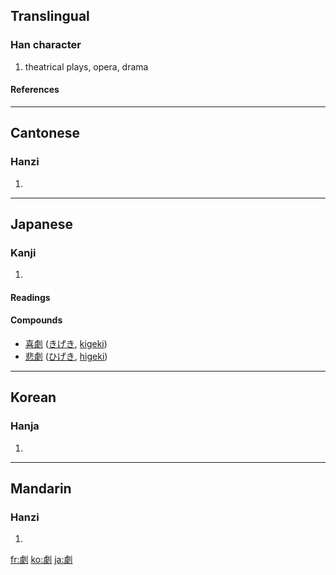 {{see|剧}}

==Translingual==
===Han character===
{{Han char|rn=18|rad=刀|as=13|sn=15|four=2220<sub>0</sub>|canj=X卜人中弓 (XYOLN), 卜人中弓 (YOLN)}}
# theatrical plays, opera, drama
====References====
{{Han ref|kx=0144.340|dkj=02218|dj=0325.120|hdz=10358.030|uh=5287|ud=21127|bh=BC40|bd=48192}}
----
==Cantonese==
===Hanzi===
{{yue-hanzi|jyut=|y=kek6}}
# {{defn|Cantonese}}
----
== Japanese ==
===Kanji===
{{ja-kanji|grade=6|rs=刀13}}
# {{defn|Japanese}} 
====Readings====
{{ja-readings|on=[[げき]] ([[geki]]), [[けき]] ([[keki]]), [[ぎゃく]] ([[gyaku]])|kun=[[はげしい]] ([[hageshii]])}}

====Compounds====
*[[喜劇]] ([[きげき]], [[kigeki]])
*[[悲劇]] ([[ひげき]], [[higeki]])
----
==Korean==
===Hanja===
{{ko-hanja|hangeul=극|rv=geuk|mr=kŭk}}
# {{defn|Korean}}
----
==Mandarin==
===Hanzi===
{{cmn-hanzi|sim=剧|pin=[[jù]] ([[ju4]])|wg=chü<sup>4</sup>}}
# {{defn|Mandarin}}

[[fr:劇]]
[[ko:劇]]
[[ja:劇]]